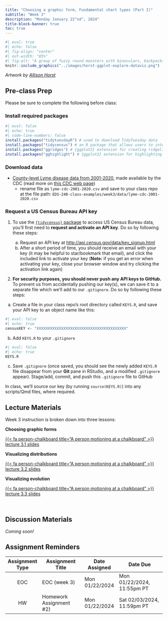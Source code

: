```yaml
---
title: "Choosing a graphic form, Fundamental chart types (Part I)"
subtitle: "Week 3"
description: "Monday January 22^nd^, 2024"
title-block-banner: true
toc: true
---
```


```r
#| eval: true 
#| echo: false
#| fig-align: "center"
#| out-width: "85%" 
#| fig-alt: "A group of fuzzy round monsters with binoculars, backpacks and guide books looking up a graphs flying around with wings (like birders, but with exploratory data visualizations). Stylized text reads 'ggplot2: visual data exploration.' Learn more about ggplot2."
knitr::include_graphics("../images/horst-ggplot-explore-dataviz.png")
```

:::{.gray-text .center-text}
*Artwork by [Allison Horst](https://allisonhorst.com/)*
:::

## Pre-class Prep

Please be sure to complete the following before class:

### Install required packages

```r
#| eval: false
#| echo: true
#| code-line-numbers: false
install.packages("tidytuesdayR") # used to download TidyTuesday data
install.packages("tidycensus") # an R package that allows users to interface with a select number of the US Census Bureau’s data APIs and return tidyverse-ready data frames
install.packages("ggridges") # {ggplot2} extension for creating ridgeline plots
install.packages("gghighlight") # {ggplot2} extension for highlighting geoms
```

<!-- install.packages("refugees") # a package designed to facilitate access to the United Nations High Commissioner for Refugees (UNHCR) Refugee Data Finder; includes the `population` data set, which we'll use for plotting  -->

### Download data

- [County-level Lyme disease data from 2001-2020](https://www.cdc.gov/lyme/resources/datasurveillance/LD-Case-Counts-by-County-01-20.csv), made available by the CDC (read more on [this CDC web page](https://www.cdc.gov/lyme/stats/survfaq.html))
  - rename file as `lyme-cdc-2001-2020.csv` and save to your class repo at the file path: `EDS-240-class-examples/week3/data/lyme-cdc-2001-2020.csv`

### Request a US Census Bureau API key

1. To use the [`{tidycensus}` package]() to access US Census Bureau data, you'll first need to **request and activate an API key**. Do so by following these steps:

    a. Request an API key at <http://api.census.gov/data/key_signup.html>
    b. After a short period of time, you should receive an email with your key (it may be helpful to star/bookmark that email), and click the included link to activate your key (**Note:** if you get an error when activating your key, close your browser window and try clicking the activation link again)

2. **For security purposes, you should never push any API keys to GitHub.** To prevent us from accidentally pushing our key(s), we can save it to a separate file which we'll add to our `.gitignore`. Do so by following these steps:

  a. Create a file in your class repo's root directory called `KEYS.R`, and save your API key to an object name like this:

```r
#| eval: false
#| echo: true
censusKEY <- "XXXXXXXXXXXXXXXXXXXXXXXXXXXXXXXXXXXXXXXX"
```

  b. Add `KEYS.R` to your `.gitignore`

```r
#| eval: false
#| echo: true
KEYS.R
```

  c. Save `.gitignore` (once saved, you should see the newly added `KEYS.R` file disappear from your **Git** pane in RStudio, and a modified `.gitignore` appear). Stage/add, commit, and push this `.gitignore` file to GitHub
  
In class, we'll source our key (by running `source(KEYS.R)`) into any scripts/Qmd files, where required.
    
## Lecture Materials

Week 3 instruction is broken down into three lessons:

::: {.grid}

::: {.g-col-12 .g-col-md-4}
::: {.center-text}
[**Choosing graphic forms**]{.teal-text .body-text-m}

[{{< fa person-chalkboard title="A person motioning at a chalkboard" >}} lecture 3.1 slides](../slides/week3.1-choosing-graphic-forms-slides.qmd){.btn role="button" target="_blank"} 
:::
:::

::: {.g-col-12 .g-col-md-4}
::: {.center-text}
[**Visualizing distributions**]{.teal-text .body-text-m}

[{{< fa person-chalkboard title="A person motioning at a chalkboard" >}} lecture 3.2 slides](../slides/week3.2-distributions-slides.qmd){.btn role="button" target="_blank"} 
:::
:::

::: {.g-col-12 .g-col-md-4}
::: {.center-text}
[**Visualizing evolution**]{.teal-text .body-text-m}

[{{< fa person-chalkboard title="A person motioning at a chalkboard" >}} lecture 3.3 slides](../slides/week3.3-evolution-slides.qmd){.btn role="button" target="_blank"}
:::
:::

:::

<br>

<!-- [*Today's lectures draw largely on materials created by [Meghan Hall](https://meghan.rbind.io/) for her course, [CMU 36-315: Statistical Graphics & Visualization](https://cmu-36315.netlify.app/#lectures), as well as information curated by [Yan Holtz](https://github.com/holtzy) & [Conor Healy](https://www.linkedin.com/in/conor-healy-b0299810a/) as part of their [From Data to Viz](https://www.data-to-viz.com/) project.*]{.gray-text .body-text-s} -->

<!-- - EDA (https://htmlpreview.github.io/?https://github.com/gexijin/gEDA/blob/main/example_report.html)-->
<!-- - visualizing quantitative, qualitative, temporal data (no spatial data, covered in EDS 223) -->
<!-- - charts, graphs, plots, diagrams -->
<!-- - other/advanced e.g. heat maps, treemaps -->

## Discussion Materials

*Coming soon!*

<!-- remake US drought monitor plot for CA? -->

## Assignment Reminders

| Assignment Type | Assignment Title         | Date Assigned  | Date Due                   |
|:---------------:|--------------------------|----------------|----------------------------|
| EOC             | EOC (week 3)             | Mon 01/22/2024 | Mon 01/22/2024, 11:55pm PT |
| HW              | Homework Assignment #2)  | Mon 01/22/2024 | Sat 02/03/2024, 11:59pm PT |

<!-- | Assignment Type | Assignment Title                                     | Date Assigned  | Date Due                   | -->
<!-- |:---------------:|------------------------------------------------------|----------------|----------------------------| -->
<!-- | EOC             | [EOC (week 3)](https://forms.gle/2BockakcBR7rsm26A)  | Mon 01/22/2024 | Mon 01/22/2024, 11:55pm PT | -->
<!-- | HW              | [Homework Assignment #2](../assignments/HW2.qmd)     | Mon 01/22/2024 | Sat 02/03/2024, 11:59pm PT | -->

